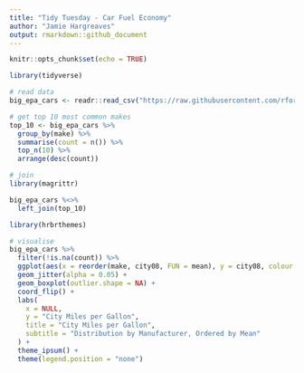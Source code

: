 ```yaml
---
title: "Tidy Tuesday - Car Fuel Economy"
author: "Jamie Hargreaves"
output: rmarkdown::github_document
---
```


```r
knitr::opts_chunk$set(echo = TRUE)
```

```r
library(tidyverse)

# read data
big_epa_cars <- readr::read_csv("https://raw.githubusercontent.com/rfordatascience/tidytuesday/master/data/2019/2019-10-15/big_epa_cars.csv")

# get top 10 most common makes
top_10 <- big_epa_cars %>%
  group_by(make) %>%
  summarise(count = n()) %>%
  top_n(10) %>%
  arrange(desc(count))

# join
library(magrittr)

big_epa_cars %<>%
  left_join(top_10)

library(hrbrthemes)

# visualise
big_epa_cars %>%
  filter(!is.na(count)) %>%
  ggplot(aes(x = reorder(make, city08, FUN = mean), y = city08, colour = make)) + 
  geom_jitter(alpha = 0.05) + 
  geom_boxplot(outlier.shape = NA) + 
  coord_flip() + 
  labs(
    x = NULL, 
    y = "City Miles per Gallon",
    title = "City Miles per Gallon",
    subtitle = "Distribution by Manufacturer, Ordered by Mean"
  ) + 
  theme_ipsum() + 
  theme(legend.position = "none")
```